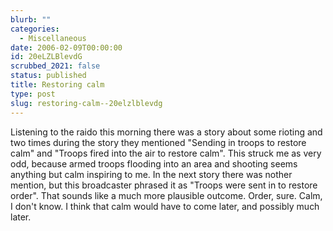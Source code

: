 ```yaml
---
blurb: ""
categories:
  - Miscellaneous
date: 2006-02-09T00:00:00
id: 20eLZLBlevdG
scrubbed_2021: false
status: published
title: Restoring calm
type: post
slug: restoring-calm--20elzlblevdg
---
```


Listening to the raido this morning there was a story about some
rioting and two times during the story they mentioned "Sending in
troops to restore calm" and "Troops fired into the air to restore
calm". This struck me as very odd, because armed troops flooding
into an area and shooting seems anything but calm inspiring to me.
In the next story there was nother mention, but this broadcaster
phrased it as "Troops were sent in to restore order". That sounds
like a much more plausible outcome. Order, sure. Calm, I don't
know. I think that calm would have to come later, and possibly much
later.